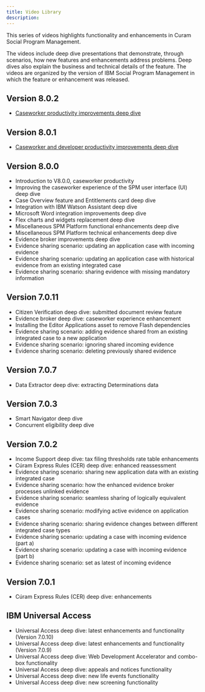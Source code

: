 ```yaml
---
title: Video Library
description: 
---
```


<PageDescription>

This series of videos highlights functionality and enhancements in Curam Social Program Management.

</PageDescription>

The videos include deep dive presentations that demonstrate, through scenarios, how new features and enhancements address problems. Deep dives also explain the business and technical details of the feature. The videos are organized by the version of IBM Social Program Management in which the feature or enhancement was released.

## Version 8.0.2

* [Caseworker productivity improvements deep dive](https://mediacenter.ibm.com/media/IBM%20C%C3%BAram%20Social%20Program%20Management%20V8.0.2%20deep%20dive%3A%20Caseworker%20productivity%20%20improvements/1_lmes1dm7)

## Version 8.0.1

* [Caseworker and developer productivity improvements deep dive](https://mediacenter.ibm.com/media/t/1_03sinzqw)

## Version 8.0.0

- Introduction to V8.0.0, caseworker productivity
- Improving the caseworker experience of the SPM user interface (UI) deep dive
- Case Overview feature and Entitlements card deep dive
- Integration with IBM Watson Assistant deep dive
- Microsoft Word integration improvements deep dive
- Flex charts and widgets replacement deep dive
- Miscellaneous SPM Platform functional enhancements deep dive
- Miscellaneous SPM Platform technical enhancements deep dive
- Evidence broker improvements deep dive
- Evidence sharing scenario: updating an application case with incoming evidence
- Evidence sharing scenario: updating an application case with historical evidence from an existing integrated case
- Evidence sharing scenario: sharing evidence with missing mandatory information

## Version 7.0.11

- Citizen Verification deep dive: submitted document review feature
- Evidence broker deep dive: caseworker experience enhancement
- Installing the Editor Applications asset to remove Flash dependencies
- Evidence sharing scenario: adding evidence shared from an existing integrated case to a new application
- Evidence sharing scenario: ignoring shared incoming evidence
- Evidence sharing scenario: deleting previously shared evidence

## Version 7.0.7

- Data Extractor deep dive: extracting Determinations data

## Version 7.0.3

- Smart Navigator deep dive
- Concurrent eligibility deep dive

## Version 7.0.2

- Income Support deep dive: tax filing thresholds rate table enhancements
- Cúram Express Rules (CER) deep dive: enhanced reassessment
- Evidence sharing scenario: sharing new application data with an existing integrated case
- Evidence sharing scenario: how the enhanced evidence broker processes unlinked evidence
- Evidence sharing scenario: seamless sharing of logically equivalent evidence
- Evidence sharing scenario: modifying active evidence on application cases
- Evidence sharing scenario: sharing evidence changes between different integrated case types
- Evidence sharing scenario: updating a case with incoming evidence (part a)
- Evidence sharing scenario: updating a case with incoming evidence (part b)
- Evidence sharing scenario: set as latest of incoming evidence

## Version 7.0.1

- Cúram Express Rules (CER) deep dive: enhancements

## IBM Universal Access

- Universal Access deep dive: latest enhancements and functionality (Version 7.0.10)
- Universal Access deep dive: latest enhancements and functionality (Version 7.0.9)
- Universal Access deep dive: Web Development Accelerator and combo-box functionality
- Universal Access deep dive: appeals and notices functionality
- Universal Access deep dive: new life events functionality
- Universal Access deep dive: new screening functionality
